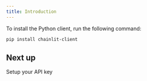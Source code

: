 ```yaml
---
title: Introduction
---
```


To install the Python client, run the following command:

```bash
pip install chainlit-client
```

## Next up

<Card title="Authentication" icon="lock" href="/python-client/get-started/authentication">
  Setup your API key
</Card>